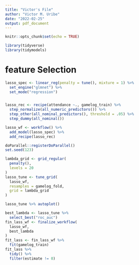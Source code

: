 ```yaml
---
title: "Victor's File"
author: "Victor M. Uribe"
date: "2022-02-25"
output: pdf_document
---
```



```r
knitr::opts_chunk$set(echo = TRUE)
```



```r
library(tidyverse)
library(tidymodels)
```





# feature Selection

```r
lasso_spec <- linear_reg(penalty = tune(), mixture = 1) %>% 
  set_engine("glmnet") %>% 
  set_mode("regression")


lasso_rec <- recipe(attendance ~., gamelog_train) %>% 
  step_normalize(all_numeric_predictors()) %>% 
  step_other(all_nominal_predictors(), threshold = .05) %>% 
  step_dummy(all_nominal())

lasso_wf <- workflow() %>% 
  add_model(lasso_spec) %>% 
  add_recipe(lasso_rec)
```




```r
doParallel::registerDoParallel()
set.seed(123)

lambda_grid <- grid_regular(
  penalty(),
  levels = 20
)
lasso_tune <- tune_grid(
  lasso_wf,
  resamples = gamelog_fold,
  grid = lambda_grid
)
```


```r
lasso_tune %>% autoplot()
```



```r
best_lambda <- lasso_tune %>% 
  select_best("roc_auc")
fin_lass_wf <- finalize_workflow(
  lasso_wf,
  best_lambda
)
fit_lass <- fin_lass_wf %>% 
  fit(gamelog_train)
fit_lass %>% 
  tidy() %>% 
  filter(estimate != 0)
```


